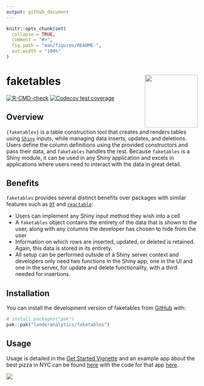 ```yaml
---
output: github_document
---
```


<!-- README.md is generated from README.Rmd. Please edit that file -->

```r
knitr::opts_chunk$set(
  collapse = TRUE,
  comment = "#>",
  fig.path = "man/figures/README-",
  out.width = "100%"
)
```

# faketables <img src="man/figures/logo.png" align="right" height="139" alt="" />

<!-- badges: start -->
[![R-CMD-check](https://github.com/landeranalytics/faketables/actions/workflows/R-CMD-check.yaml/badge.svg)](https://github.com/landeranalytics/faketables/actions/workflows/R-CMD-check.yaml)
[![Codecov test coverage](https://codecov.io/gh/landeranalytics/faketables/branch/main/graph/badge.svg)](https://app.codecov.io/gh/landeranalytics/faketables?branch=master)
<!-- badges: end -->

## Overview

`{faketables}` is a table construction tool that creates and renders tables using [`Shiny`](https://shiny.posit.co/) inputs, while managing data inserts, updates, and deletions. Users define the column definitions using the provided constructors and pass their data, and `faketables` handles the rest. Because `faketables` is a Shiny module, it can be used in any Shiny application and excels in applications where users need to interact with the data in great detail.

## Benefits

`faketables` provides several distinct benefits over packages with similar features such as [`DT`](https://rstudio.github.io/DT/) and [`reactable`](https://glin.github.io/reactable/):

- Users can implement any Shiny input method they wish into a cell
- A `faketables` object contains the entirety of the data that is shown to the user, along with any columns the developer has chosen to hide from the user
- Information on which rows are inserted, updated, or deleted is retained. Again, this data is stored in its entirety.
- All setup can be performed outside of a Shiny server context and developers only need two functions in the Shiny app, one in the UI and one in the server, for update and delete functionality, with a third needed for insertions.

## Installation

You can install the development version of faketables from [GitHub](https://github.com/) with:

``` r
# install.packages("pak")
pak::pak("landeranalytics/faketables")
```

## Usage

Usage is detailed in the [Get Started Vignette](articles/faketables.html) and an example app about the best pizza in NYC can be found [here](https://landeranalytics.shinyapps.io/faketables/) with the code for that app [here](articles/favorite_pizza.html).

![](man/figures/preview.png)

